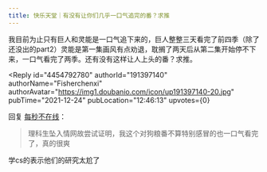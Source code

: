 ```yaml
---
title: 快乐天堂｜有没有让你们几乎一口气追完的番？求推
---
```



<Forum groupName="动画番剧" groupUrl="https://www.douban.com/group/596353/" archivedAt="2025-05-16T16:54:53.013Z">
  <Post
    id="230305666"
    title="快乐天堂｜有没有让你们几乎一口气追完的番？求推"
    url="https://www.douban.com/group/topic/230305666/?_spm_id=MTQ2OTY1NDk0"
    pubTime="2022-08-26"
    highlightUserId="191397140"
  >
我目前为止只有巨人和灵能是一口气追下来的，巨人整整三天看完了前四季（除了还没出的part2）灵能是第一集画风有点劝退，耽搁了两天后从第二集开始停不下来，一口气看完了两季。还有没有这样让人上头的番？求推。

<Reply
  id="4454792780"
  authorId="191397140"
  authorName="Fisherchenxi"
  authorAvatar="https://img1.doubanio.com/icon/up191397140-20.jpg"
  pubTime="2021-12-24"
  pubLocation="12:46:13"
  upvotes={0}
>
回复 [每秒不在线](https://www.douban.com/people/213903848/)：
> 理科生坠入情网故尝试证明，我这个对狗粮番不算特别感冒的也一口气看完了，真的很爽

学cs的表示他们的研究太尬了
</Reply>
  </Post>
</Forum>

